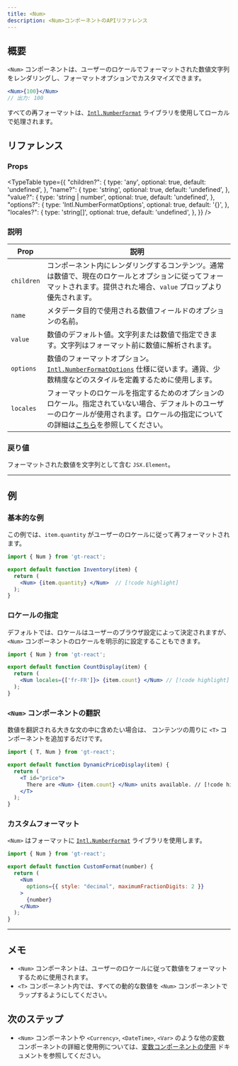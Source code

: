 ```yaml
---
title: <Num>
description: <Num>コンポーネントのAPIリファレンス
---
```

## 概要

`<Num>` コンポーネントは、ユーザーのロケールでフォーマットされた数値文字列をレンダリングし、フォーマットオプションでカスタマイズできます。
```jsx
<Num>{100}</Num>
// 出力: 100
```
すべての再フォーマットは、[`Intl.NumberFormat`](https://developer.mozilla.org/en-US/docs/Web/JavaScript/Reference/Global_Objects/Intl/NumberFormat) ライブラリを使用してローカルで処理されます。


## リファレンス

### Props

<TypeTable
  type={{
    "children?": {
        type: 'any',
        optional: true,
        default: 'undefined',
    },
    "name?": {
        type: 'string',
        optional: true,
        default: 'undefined',
    },
    "value?": {
        type: 'string | number',
        optional: true,
        default: 'undefined',
    },
    "options?": {
        type: 'Intl.NumberFormatOptions',
        optional: true,
        default: '{}',
    },
    "locales?": {
        type: 'string[]',
        optional: true,
        default: 'undefined',
    },
  }}
/>

### 説明
| Prop     | 説明                                                                                                                                       |
|----------|---------------------------------------------------------------------------------------------------------------------------------------------------|
| `children` | コンポーネント内にレンダリングするコンテンツ。通常は数値で、現在のロケールとオプションに従ってフォーマットされます。提供された場合、`value` プロップより優先されます。 |
| `name`     | メタデータ目的で使用される数値フィールドのオプションの名前。                                                                                   |
| `value`    | 数値のデフォルト値。文字列または数値で指定できます。文字列はフォーマット前に数値に解析されます。                               |
| `options`  | 数値のフォーマットオプション。[`Intl.NumberFormatOptions`](https://developer.mozilla.org/en-US/docs/Web/JavaScript/Reference/Global_Objects/Intl/NumberFormat) 仕様に従います。通貨、少数精度などのスタイルを定義するために使用します。 |
| `locales`   | フォーマットのロケールを指定するためのオプションのロケール。指定されていない場合、デフォルトのユーザーのロケールが使用されます。ロケールの指定についての詳細は[こちら](https://developer.mozilla.org/en-US/docs/Web/JavaScript/Reference/Global_Objects/Intl#locales_argument)を参照してください。                                            |

### 戻り値

フォーマットされた数値を文字列として含む `JSX.Element`。

---

## 例

### 基本的な例
この例では、`item.quantity` がユーザーのロケールに従って再フォーマットされます。

```jsx title="QuantityDisplay.jsx" copy
import { Num } from 'gt-react';

export default function Inventory(item) {
  return (
    <Num> {item.quantity} </Num>  // [!code highlight]
  );
}
```

### ロケールの指定
デフォルトでは、ロケールはユーザーのブラウザ設定によって決定されますが、
`<Num>` コンポーネントのロケールを明示的に設定することもできます。

```jsx title="PriceDisplay.jsx" copy
import { Num } from 'gt-react';

export default function CountDisplay(item) {
  return (
    <Num locales={['fr-FR']}> {item.count} </Num> // [!code highlight]
  );
}
```

### `<Num>` コンポーネントの翻訳
数値を翻訳される大きな文の中に含めたい場合は、
コンテンツの周りに `<T>` コンポーネントを追加するだけです。

```jsx title="DynamicPriceDisplay.jsx" copy
import { T, Num } from 'gt-react';

export default function DynamicPriceDisplay(item) {
  return (
    <T id="price">
      There are <Num> {item.count} </Num> units available. // [!code highlight]
    </T>
  );
}
```

### カスタムフォーマット
`<Num>` はフォーマットに [`Intl.NumberFormat`](https://developer.mozilla.org/en-US/docs/Web/JavaScript/Reference/Global_Objects/Intl/NumberFormat) ライブラリを使用します。
```jsx
import { Num } from 'gt-react';

export default function CustomFormat(number) {
  return (
    <Num
      options={{ style: "decimal", maximumFractionDigits: 2 }}
    >
      {number}
    </Num>
  );
}
```

---

## メモ
 * `<Num>` コンポーネントは、ユーザーのロケールに従って数値をフォーマットするために使用されます。
 * `<T>` コンポーネント内では、すべての動的な数値を `<Num>` コンポーネントでラップするようにしてください。

## 次のステップ
 * `<Num>` コンポーネントや `<Currency>`, `<DateTime>`, `<Var>` のような他の変数コンポーネントの詳細と使用例については、[変数コンポーネントの使用](/docs/react/reference/using-variable-components) ドキュメントを参照してください。